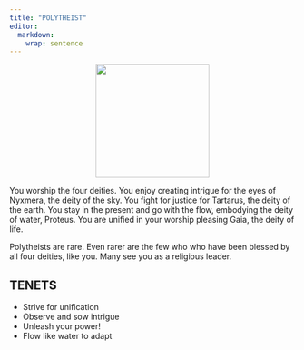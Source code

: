 ```yaml
---
title: "POLYTHEIST"
editor: 
  markdown: 
    wrap: sentence
---
```


<center>
![](images/primeval_deities.png){style="width:200px"}
</center>


You worship the four deities. You enjoy creating intrigue for the eyes of Nyxmera, the deity of the sky. You fight for justice for Tartarus, the deity of the earth. You stay in the present and go with the flow, embodying the deity of water, Proteus. You are unified in your worship pleasing Gaia, the deity of life.

Polytheists are rare.
Even rarer are the few who who have been blessed by all four deities, like you.
Many see you as a religious leader.

## TENETS

- Strive for unification
- Observe and sow intrigue
- Unleash your power!
- Flow like water to adapt